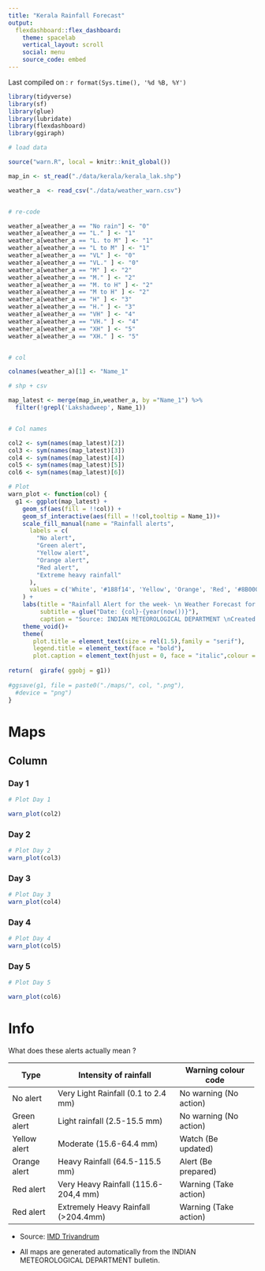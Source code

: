```yaml
---
title: "Kerala Rainfall Forecast"
output: 
  flexdashboard::flex_dashboard:
    theme: spacelab
    vertical_layout: scroll
    social: menu
    source_code: embed
---
```



Last compiled on : `r format(Sys.time(), '%d %B, %Y')`



```r

library(tidyverse)
library(sf)
library(glue)
library(lubridate)
library(flexdashboard)
library(ggiraph)

# load data

source("warn.R", local = knitr::knit_global())

map_in <- st_read("./data/kerala/kerala_lak.shp")

weather_a  <- read_csv("./data/weather_warn.csv")


# re-code

weather_a[weather_a == "No rain"] <- "0"
weather_a[weather_a == "L." ] <- "1"
weather_a[weather_a == "L. to M" ] <- "1"
weather_a[weather_a == "L to M" ] <- "1"
weather_a[weather_a == "VL" ] <- "0"
weather_a[weather_a == "VL." ] <- "0"
weather_a[weather_a == "M" ] <- "2"
weather_a[weather_a == "M." ] <- "2"
weather_a[weather_a == "M. to H" ] <- "2"
weather_a[weather_a == "M to H" ] <- "2"
weather_a[weather_a == "H" ] <- "3"
weather_a[weather_a == "H." ] <- "3"
weather_a[weather_a == "VH" ] <- "4"
weather_a[weather_a == "VH." ] <- "4"
weather_a[weather_a == "XH" ] <- "5"
weather_a[weather_a == "XH." ] <- "5"


# col

colnames(weather_a)[1] <- "Name_1"

# shp + csv

map_latest <- merge(map_in,weather_a, by ="Name_1") %>% 
  filter(!grepl('Lakshadweep', Name_1))


# Col names

col2 <- sym(names(map_latest)[2])
col3 <- sym(names(map_latest)[3])
col4 <- sym(names(map_latest)[4])
col5 <- sym(names(map_latest)[5])
col6 <- sym(names(map_latest)[6])

# Plot
warn_plot <- function(col) {
  g1 <- ggplot(map_latest) +
    geom_sf(aes(fill = !!col)) +
    geom_sf_interactive(aes(fill = !!col,tooltip = Name_1))+
    scale_fill_manual(name = "Rainfall alerts",
      labels = c(
        "No alert",
        "Green alert",
        "Yellow alert",
        "Orange alert",
        "Red alert",
        "Extreme heavy rainfall"
      ),
      values = c('White', '#188f14', 'Yellow', 'Orange', 'Red', '#8B0000')
    ) +
    labs(title = "Rainfall Alert for the week- \n Weather Forecast for Kerala",
         subtitle = glue("Date: {col}-{year(now())}"),
         caption = "Source: INDIAN METEOROLOGICAL DEPARTMENT \nCreated by: open-oven.github.io") +
    theme_void()+
    theme(
       plot.title = element_text(size = rel(1.5),family = "serif"),
       legend.title = element_text(face = "bold"),
       plot.caption = element_text(hjust = 0, face = "italic",colour = '#281bde'))
  
return(  girafe( ggobj = g1))
  
#ggsave(g1, file = paste0("./maps/", col, ".png"), 
  #device = "png")
}

```

Maps 
=====================================  

Column {.tabset}
-----------------------------------------------------------------------

### Day 1 

```r
# Plot Day 1

warn_plot(col2)
```

### Day 2 

```r
# Plot Day 2
warn_plot(col3)
```



### Day 3  

```r
# Plot Day 3
warn_plot(col4)
```

### Day 4 

```r

# Plot Day 4
warn_plot(col5)
```

### Day 5  

```r

# Plot Day 5

warn_plot(col6)
```


Info
=====================================  

What does these alerts actually mean ?
 
+--------------+--------------------------------------+------------------------+ 
| Type         | Intensity of rainfall                | Warning colour code    |
+==============+======================================+========================+
| No alert     | Very Light Rainfall (0.1 to 2.4 mm)  | No warning (No action) |
+--------------+--------------------------------------+------------------------+
| Green alert  | Light rainfall (2.5-15.5 mm)         | No warning (No action) |
+--------------+--------------------------------------+------------------------+
| Yellow alert | Moderate (15.6-64.4 mm)              | Watch (Be updated)     |
+--------------+--------------------------------------+------------------------+
| Orange alert | Heavy Rainfall (64.5-115.5 mm)       | Alert (Be prepared)    |
+--------------+--------------------------------------+------------------------+
| Red alert    | Very Heavy Rainfall (115.6-204,4 mm) | Warning (Take action)  |
+--------------+--------------------------------------+------------------------+
| Red alert    | Extremely Heavy Rainfall (>204.4mm)  | Warning (Take action)  |  
+--------------+--------------------------------------+------------------------+



* Source: [IMD Trivandrum](https://mausam.imd.gov.in/thiruvananthapuram)

* All maps are generated automatically from the INDIAN METEOROLOGICAL DEPARTMENT bulletin.






